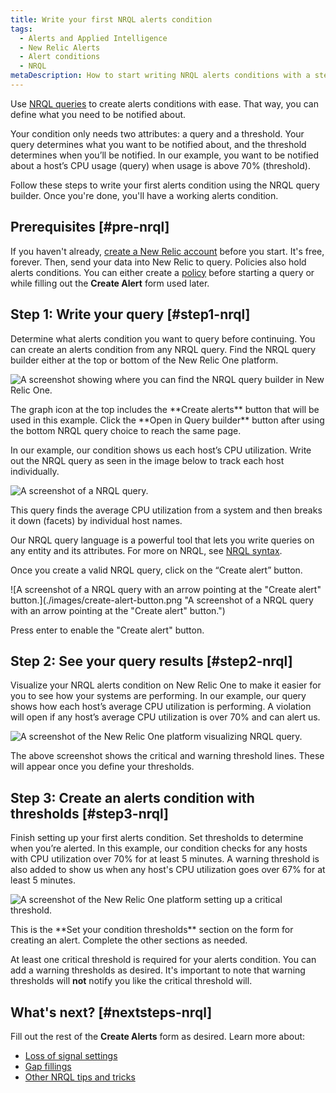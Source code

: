 ```yaml
---
title: Write your first NRQL alerts condition
tags:
  - Alerts and Applied Intelligence
  - New Relic Alerts
  - Alert conditions
  - NRQL
metaDescription: How to start writing NRQL alerts conditions with a step-by-step user case.
---
```


Use [NRQL queries](/docs/query-your-data/nrql-new-relic-query-language/get-started/introduction-nrql-new-relics-query-language/) to create alerts conditions with ease. That way, you can define what you need to be notified about.

Your condition only needs two attributes: a query and a threshold. Your query determines what you want to be notified about, and the threshold determines when you’ll be notified. In our example, you want to be notified about a host’s CPU usage (query) when usage is above 70% (threshold).

Follow these steps to write your first alerts condition using the NRQL query builder. Once you're done, you'll have a working alerts condition.

## Prerequisites [#pre-nrql]

If you haven't already, [create a New Relic account](https://newrelic.com/signup) before you start. It's free, forever. Then, send your data into New Relic to query. Policies also hold alerts conditions. You can either create a [policy](/docs/alerts-applied-intelligence/new-relic-alerts/alert-policies/create-edit-or-find-alert-policy/) before starting a query or while filling out the **Create Alert** form used later.

## Step 1: Write your query [#step1-nrql]

Determine what alerts condition you want to query before continuing. You can create an alerts condition from any NRQL query. Find the NRQL query builder either at the top or bottom of the New Relic One platform.

![A screenshot showing where you can find the NRQL query builder in New Relic One.](./images/find-builder.png "A screenshot showing where you can find the NRQL query builder in New Relic One.")
<figcaption>
  The graph icon at the top includes the **Create alerts** button that will be used in this example. Click the **Open in Query builder** button after using the bottom NRQL query choice to reach the same page.
</figcaption>

In our example, our condition shows us each host’s CPU utilization. Write out the NRQL query as seen in the image below to track each host individually.

![A screenshot of a NRQL query.](./images/nrql-query.png "A screenshot of a NRQL query.")
<figcaption>
  This query finds the average CPU utilization from a system and then breaks it down (facets) by individual host names.
</figcaption>

Our NRQL query language is a powerful tool that lets you write queries on any entity and its attributes. For more on NRQL, see [NRQL syntax](/docs/query-your-data/nrql-new-relic-query-language/get-started/introduction-nrql-new-relics-query-language/#syntax).

Once you create a valid NRQL query, click on the “Create alert” button.

![A screenshot of a NRQL query with an arrow pointing at the "Create alert" button.](./images/create-alert-button.png "A screenshot of a NRQL query with an arrow pointing at the "Create alert" button.")
<figcaption>
  Press enter to enable the "Create alert" button.
</figcaption>

## Step 2: See your query results [#step2-nrql]

Visualize your NRQL alerts condition on New Relic One to make it easier for you to see how your systems are performing. In our example, our query shows how each host’s average CPU utilization is performing. A violation will open if any host’s average CPU utilization is over 70% and can alert us.

![A screenshot of the New Relic One platform visualizing NRQL query.](./images/show-nrql-graph.png "A screenshot of the New Relic One platform visualizing NRQL query.")
<figcaption>
  The above screenshot shows the critical and warning threshold lines. These will appear once you define your thresholds.
</figcaption>

## Step 3: Create an alerts condition with thresholds [#step3-nrql]

Finish setting up your first alerts condition. Set thresholds to determine when you’re alerted. In this example, our condition checks for any hosts with CPU utilization over 70% for at least 5 minutes. A warning threshold is also added to show us when any host's CPU utilization goes over 67% for at least 5 minutes.

![A screenshot of the New Relic One platform setting up a critical threshold.](./images/nrql-set-threshold.png "A screenshot of the New Relic One platform setting up a critical threshold.")

<figcaption>
  This is the **Set your condition thresholds** section on the form for creating an alert. Complete the other sections as needed.
</figcaption>

At least one critical threshold is required for your alerts condition. You can add a warning thresholds as desired. It's important to note that warning thresholds will **not** notify you like the critical threshold will.


## What's next? [#nextsteps-nrql]

Fill out the rest of the **Create Alerts** form as desired. Learn more about:
- [Loss of signal settings](/docs/alerts-applied-intelligence/new-relic-alerts/alerts-nerdgraph/nerdgraph-api-loss-signal-gap-filling/)
- [Gap fillings](/docs/alerts-applied-intelligence/new-relic-alerts/alerts-nerdgraph/nerdgraph-api-loss-signal-gap-filling/#customize)
- [Other NRQL tips and tricks](/docs/alerts-applied-intelligence/new-relic-alerts/alert-conditions/create-nrql-alert-conditions/)
